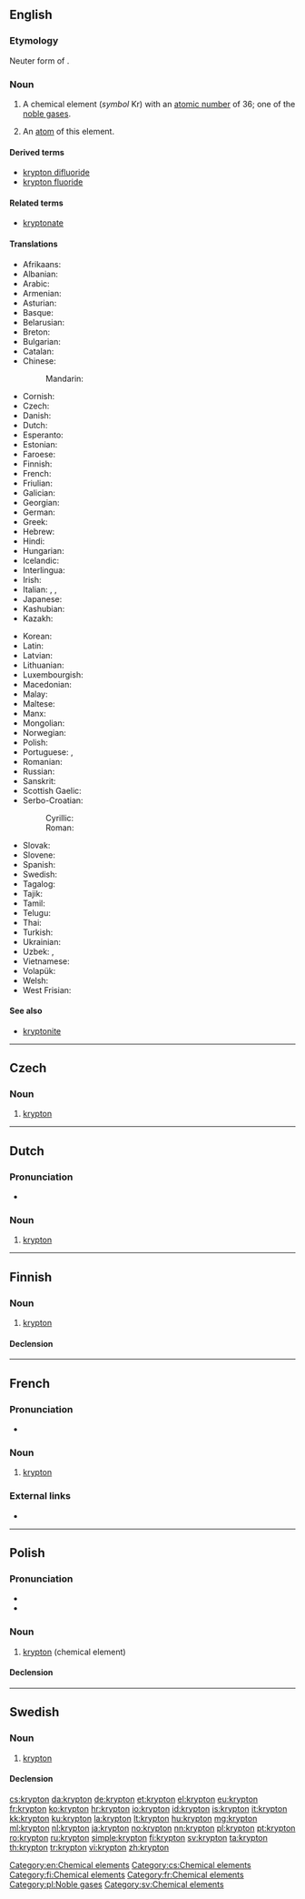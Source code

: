 {{also|Krypton}}
==English==
{{elements|Kr|bromine|Br|rubidium|Rb}}

===Etymology===
Neuter form of {{etyl|grc|en}} {{term|κρυπτός||hidden|lang=grc}}.

===Noun===
{{en-noun|~}}
{{wikipedia}}

# A chemical element (''symbol'' Kr) with an [[atomic number]] of 36; one of the [[noble gas]]es.
# {{cx|countable|lang=en}} An [[atom]] of this element.

====Derived terms====
* [[krypton difluoride]]
* [[krypton fluoride]]
<!--NOT kryptonite: this comes from the name of the fictional planet Krypton, not the element krypton-->

====Related terms====
* [[kryptonate]]
<!--NOT kryptonite: this comes from the name of the fictional planet Krypton, not the element krypton-->

====Translations====
{{trans-top|a chemical element}}
* Afrikaans: {{t|af|kripton}}
* Albanian: {{t|sq|kripton}}
* Arabic: {{t|ar|كْرِبْتُون|m|tr=kribtōn}}
* Armenian: {{t|hy|կրիպտոն}}
* Asturian: {{t|ast|criptón|m}}
* Basque: {{t|eu|kriptona}}
* Belarusian: {{t|be|крыпто́н|m|sc=Cyrl}}
* Breton: {{t|br|kripton}}
* Bulgarian: {{t|bg|крипто́н|m}}
* Catalan: {{t+|ca|criptó}}
* Chinese:
*: Mandarin: {{t+|cmn|氪|tr=kè|sc=Hani}}
* Cornish: {{t|kw|crypton}}
* Czech: {{t+|cs|krypton}}
* Danish: {{t+|da|krypton|n}}
* Dutch: {{t+|nl|krypton|n}}
* Esperanto: {{t+|eo|kriptono}}
* Estonian: {{t+|et|krüptoon}}
* Faroese: {{t|fo|krypton|n}}
* Finnish: {{t+|fi|krypton}}
* French: {{t+|fr|krypton|m}}
* Friulian: {{t|fur|criton}}
* Galician: {{t+|gl|cripton}}
* Georgian: {{t|ka|კრიპტონი}}
* German: {{t+|de|Krypton|n}}
* Greek: {{t+|el|κρυπτό|n}}
* Hebrew: {{t+|he|קריפטון|tr=kriptón|sc=Hebr}}
* Hindi: {{t|hi|लीनाति|tr=leenaati|sc=Deva}}
* Hungarian: {{t+|hu|kripton}}
* Icelandic: {{t+|is|krypton}}
* Interlingua: {{t|ia|krypton}}
* Irish: {{t+|ga|crioptón}}
* Italian: {{t+|it|cripto|m}}, {{t|it|kripto|m}}, {{t|it|krypto|m}}
* Japanese: {{t+|ja|クリプトン|tr=kuriputon}}
* Kashubian: {{t|csb|kriptón}}
* Kazakh: {{t|kk|криптон|sc=Cyrl}}
{{trans-mid}}
* Korean: {{t+|ko|크립톤|sc=Kore}}
* Latin: {{t+|la|krypton}}
* Latvian: {{t|lv|kriptons|m}}
* Lithuanian: {{t+|lt|kriptonas}}
* Luxembourgish: {{t|lb|Krypton}}
* Macedonian: {{t|mk|крипто́н|m|sc=Cyrl}}
* Malay: {{t|ms|kripton}}
* Maltese: {{t|mt|kriptu}}
* Manx: {{t|gv|krypton}}
* Mongolian: {{t|mn|криптон|sc=Cyrl}}
* Norwegian: {{t+|no|krypton}}
* Polish: {{t+|pl|krypton|m}}
* Portuguese: {{t+|pt|crípton|m}}, {{t+|pt|criptônio|m}}
* Romanian: {{t+|ro|kripton|n}}
* Russian: {{t+|ru|крипто́н|m}}
* Sanskrit: {{t|sa|लीनाति|tr=leenaati|sc=Deva}}
* Scottish Gaelic: {{t|gd|criopton}}
* Serbo-Croatian:
*: Cyrillic: {{t|sh|криптон|m|sc=Cyrl}}
*: Roman: {{t+|sh|kripton}}
* Slovak: {{t|sk|kryptón}}
* Slovene: {{t+|sl|kripton}}
* Spanish: {{t+|es|criptón|m}}
* Swedish: {{t+|sv|krypton|n}}
* Tagalog: {{t|tl|kripton}}
* Tajik: {{t|tg|kripton|sc=Cyrl}}
* Tamil: {{t|ta|மறைவியம்|sc=Taml}}
* Telugu: {{t+|te|క్రిప్టాన్|sc=Telu}}
* Thai: {{t|th|คริปทอน|tr=khripthon|sc=Thai}}
* Turkish: {{t+|tr|kripton}}
* Ukrainian: {{t|uk|крипто́н|m}}
* Uzbek: {{t+|uz|kripton}}, {{t+|uz|криптон|sc=Cyrl}}
* Vietnamese: {{t|vi|kripton}}
* Volapük: {{t+|vo|kriptin}}
* Welsh: {{t|cy|krupton}}
* West Frisian: {{t|fy|krypton}}
{{trans-bottom}}

====See also====
* [[kryptonite]]<!--which comes from the name of the fictional planet Krypton, not the name of the element-->

[[Category:en:Chemical elements]]

----

==Czech==
{{wikipedia|lang=cs}}

===Noun===
{{cs-noun|g=m}}

# [[#English|krypton]]

[[Category:cs:Chemical elements]]

----

==Dutch==
{{wikipedia|lang=nl}}
{{elements|Kr|broom|Br|rubidium|Rb|lang=nl}}

===Pronunciation===
* {{audio|Nl-krypton.ogg|Audio|lang=nl}}

===Noun===
{{nl-noun|n|-|-}}

# [[#English|krypton]]

----

==Finnish==
{{wikipedia|lang=fi}}

===Noun===
{{fi-noun}}

# [[#English|krypton]]

====Declension====
{{fi-decl-paperi|krypton|a|i=0}}

[[Category:fi:Chemical elements]]

----

==French==
{{wikipedia|lang=fr}}

===Pronunciation===
* {{IPA|/kʁip.tɔ̃/|lang=fr}}

===Noun===
{{fr-noun|m|-}}

# [[#English|krypton]]

===External links===
* {{R:TLFi}}

[[Category:fr:Chemical elements]]

----

==Polish==
{{wikipedia|lang=pl}}

===Pronunciation===
* {{IPA|lang=pl|/ˈkrɨptɔn/}}
* {{audio|Pl-krypton.ogg|Audio|lang=pl}}

===Noun===
{{elements|Kr|brom|Br|rubid|Rb|lang=pl}}
{{pl-noun|m-in}}

# [[#English|krypton]] (chemical element)

====Declension====
{{pl-decl-noun-sing|krypton|kryptonu|kryptonowi|krypton|kryptonem|kryptonie|kryptonie}}

[[Category:pl:Noble gases]]

----

==Swedish==
{{wikipedia|lang=sv}}

===Noun===
{{sv-noun|n|-}}

# [[#English|krypton]]

====Declension====
{{sv-noun-unc-irreg-n|2=kryptonet}}

[[Category:sv:Chemical elements]]

[[cs:krypton]]
[[da:krypton]]
[[de:krypton]]
[[et:krypton]]
[[el:krypton]]
[[eu:krypton]]
[[fr:krypton]]
[[ko:krypton]]
[[hr:krypton]]
[[io:krypton]]
[[id:krypton]]
[[is:krypton]]
[[it:krypton]]
[[kk:krypton]]
[[ku:krypton]]
[[la:krypton]]
[[lt:krypton]]
[[hu:krypton]]
[[mg:krypton]]
[[ml:krypton]]
[[nl:krypton]]
[[ja:krypton]]
[[no:krypton]]
[[nn:krypton]]
[[pl:krypton]]
[[pt:krypton]]
[[ro:krypton]]
[[ru:krypton]]
[[simple:krypton]]
[[fi:krypton]]
[[sv:krypton]]
[[ta:krypton]]
[[th:krypton]]
[[tr:krypton]]
[[vi:krypton]]
[[zh:krypton]]
